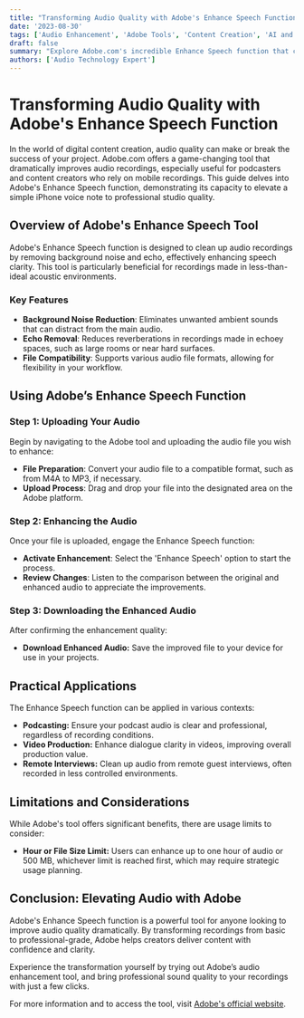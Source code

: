 ```yaml
---
title: "Transforming Audio Quality with Adobe's Enhance Speech Function"
date: '2023-08-30'
tags: ['Audio Enhancement', 'Adobe Tools', 'Content Creation', 'AI and Technology']
draft: false
summary: "Explore Adobe.com's incredible Enhance Speech function that can turn a basic iPhone voice note into studio-quality audio, perfect for podcasters and content creators."
authors: ['Audio Technology Expert']
---
```


# Transforming Audio Quality with Adobe's Enhance Speech Function

In the world of digital content creation, audio quality can make or break the success of your project. Adobe.com offers a game-changing tool that dramatically improves audio recordings, especially useful for podcasters and content creators who rely on mobile recordings. This guide delves into Adobe's Enhance Speech function, demonstrating its capacity to elevate a simple iPhone voice note to professional studio quality.

## Overview of Adobe's Enhance Speech Tool

Adobe's Enhance Speech function is designed to clean up audio recordings by removing background noise and echo, effectively enhancing speech clarity. This tool is particularly beneficial for recordings made in less-than-ideal acoustic environments.

### Key Features

- **Background Noise Reduction**: Eliminates unwanted ambient sounds that can distract from the main audio.
- **Echo Removal**: Reduces reverberations in recordings made in echoey spaces, such as large rooms or near hard surfaces.
- **File Compatibility**: Supports various audio file formats, allowing for flexibility in your workflow.

## Using Adobe’s Enhance Speech Function

### Step 1: Uploading Your Audio

Begin by navigating to the Adobe tool and uploading the audio file you wish to enhance:

- **File Preparation**: Convert your audio file to a compatible format, such as from M4A to MP3, if necessary.
- **Upload Process**: Drag and drop your file into the designated area on the Adobe platform.

### Step 2: Enhancing the Audio

Once your file is uploaded, engage the Enhance Speech function:

- **Activate Enhancement**: Select the 'Enhance Speech' option to start the process.
- **Review Changes**: Listen to the comparison between the original and enhanced audio to appreciate the improvements.

### Step 3: Downloading the Enhanced Audio

After confirming the enhancement quality:

- **Download Enhanced Audio:** Save the improved file to your device for use in your projects.

## Practical Applications

The Enhance Speech function can be applied in various contexts:

- **Podcasting:** Ensure your podcast audio is clear and professional, regardless of recording conditions.
- **Video Production:** Enhance dialogue clarity in videos, improving overall production value.
- **Remote Interviews:** Clean up audio from remote guest interviews, often recorded in less controlled environments.

## Limitations and Considerations

While Adobe's tool offers significant benefits, there are usage limits to consider:

- **Hour or File Size Limit:** Users can enhance up to one hour of audio or 500 MB, whichever limit is reached first, which may require strategic usage planning.

## Conclusion: Elevating Audio with Adobe

Adobe's Enhance Speech function is a powerful tool for anyone looking to improve audio quality dramatically. By transforming recordings from basic to professional-grade, Adobe helps creators deliver content with confidence and clarity.

Experience the transformation yourself by trying out Adobe’s audio enhancement tool, and bring professional sound quality to your recordings with just a few clicks.

For more information and to access the tool, visit [Adobe's official website](https://www.adobe.com/).
